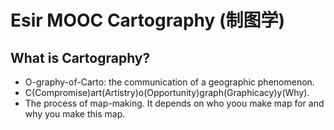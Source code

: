 # Esir MOOC Cartography (制图学) {#cartography}

## What is Cartography?

- O-graphy-of-Carto: the communication of a geographic phenomenon.
- C(Compromise)art(Artistry)o(Opportunity)graph(Graphicacy)y(Why).
- The process of map-making. It depends on who yoou make map for and why you make this map.

